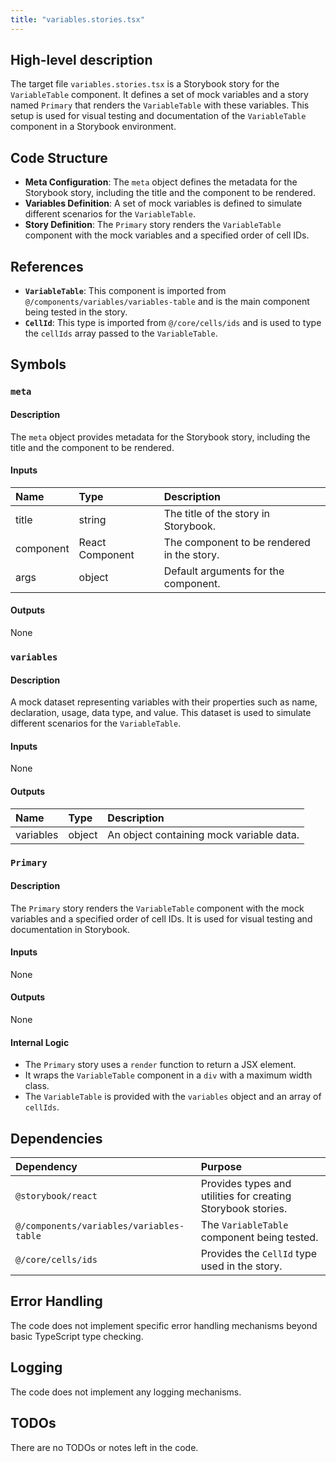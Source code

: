 ```yaml
---
title: "variables.stories.tsx"
---
```


## High-level description

The target file `variables.stories.tsx` is a Storybook story for the `VariableTable` component. It defines a set of mock variables and a story named `Primary` that renders the `VariableTable` with these variables. This setup is used for visual testing and documentation of the `VariableTable` component in a Storybook environment.

## Code Structure

- **Meta Configuration**: The `meta` object defines the metadata for the Storybook story, including the title and the component to be rendered.
- **Variables Definition**: A set of mock variables is defined to simulate different scenarios for the `VariableTable`.
- **Story Definition**: The `Primary` story renders the `VariableTable` component with the mock variables and a specified order of cell IDs.

## References

- **`VariableTable`**: This component is imported from `@/components/variables/variables-table` and is the main component being tested in the story.
- **`CellId`**: This type is imported from `@/core/cells/ids` and is used to type the `cellIds` array passed to the `VariableTable`.

## Symbols

### `meta`
#### Description
The `meta` object provides metadata for the Storybook story, including the title and the component to be rendered.

#### Inputs
| Name | Type | Description |
|:-----|:-----|:------------|
| title | string | The title of the story in Storybook. |
| component | React Component | The component to be rendered in the story. |
| args | object | Default arguments for the component. |

#### Outputs
None

### `variables`
#### Description
A mock dataset representing variables with their properties such as name, declaration, usage, data type, and value. This dataset is used to simulate different scenarios for the `VariableTable`.

#### Inputs
None

#### Outputs
| Name | Type | Description |
|:-----|:-----|:------------|
| variables | object | An object containing mock variable data. |

### `Primary`
#### Description
The `Primary` story renders the `VariableTable` component with the mock variables and a specified order of cell IDs. It is used for visual testing and documentation in Storybook.

#### Inputs
None

#### Outputs
None

#### Internal Logic
- The `Primary` story uses a `render` function to return a JSX element.
- It wraps the `VariableTable` component in a `div` with a maximum width class.
- The `VariableTable` is provided with the `variables` object and an array of `cellIds`.

## Dependencies

| Dependency | Purpose |
|:-----------|:--------|
| `@storybook/react` | Provides types and utilities for creating Storybook stories. |
| `@/components/variables/variables-table` | The `VariableTable` component being tested. |
| `@/core/cells/ids` | Provides the `CellId` type used in the story. |

## Error Handling

The code does not implement specific error handling mechanisms beyond basic TypeScript type checking.

## Logging

The code does not implement any logging mechanisms.

## TODOs

There are no TODOs or notes left in the code.